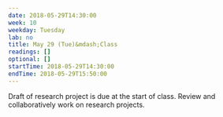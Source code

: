 ```yaml
---
date: 2018-05-29T14:30:00
week: 10
weekday: Tuesday
lab: no
title: May 29 (Tue)&mdash;Class
readings: []
optional: []
startTime: 2018-05-29T14:30:00
endTime: 2018-05-29T15:50:00
---
```


Draft of research project is due at the start of class. 
Review and collaboratively work on research projects.

